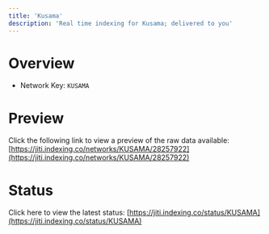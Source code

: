 ```yaml
---
title: 'Kusama'
description: 'Real time indexing for Kusama; delivered to you'
---
```


# Overview
- Network Key: `KUSAMA`

# Preview
Click the following link to view a preview of the raw data available: [https://jiti.indexing.co/networks/KUSAMA/28257922](https://jiti.indexing.co/networks/KUSAMA/28257922)

# Status
Click here to view the latest status: [https://jiti.indexing.co/status/KUSAMA](https://jiti.indexing.co/status/KUSAMA)
